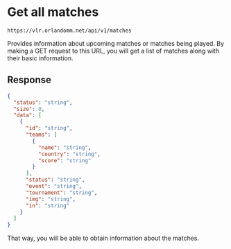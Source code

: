 # Get all matches

```http copy filename="GET"
https://vlr.orlandomm.net/api/v1/matches
```

Provides information about upcoming matches or matches being played. By making a GET request to this URL, you will get a list of matches along with their basic information.

## Response

```json copy
{
  "status": "string",
  "size": 0,
  "data": [
    {
      "id": "string",
      "teams": [
        {
          "name": "string",
          "country": "string",
          "score": "string"
        }
      ],
      "status": "string",
      "event": "string",
      "tournament": "string",
      "img": "string",
      "in": "string"
    }
  ]
}
```

That way, you will be able to obtain information about the matches.
